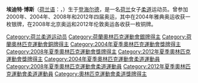 {{BLP unsourced|time=2020-10-14T00:51:27+00:00}}
{{MedalTableTop}}
{{MedalCountry | {{NED}} }}
{{MedalSport | 女子[[柔道|柔道]]}}
{{MedalCompetition|[[奧林匹克運動會|奧林匹克運動會]]}}
{{MedalSilver| [[2004年夏季奧林匹克運動會|2004年雅典]] | [[2004年夏季奧林匹克運動會柔道比賽|70公斤以下級]] }}
{{MedalBronze| [[2008年夏季奧林匹克運動會|2008年北京]] | [[2008年夏季奧林匹克運動會柔道比賽|70公斤以下級]] }}
{{MedalBronze| [[2012年夏季奧林匹克運動會|2012年伦敦]] | [[2012年夏季奧林匹克運動會柔道比賽|70公斤以下級]] }}
{{MedalCompetition|[[世界柔道錦標賽|世界錦標賽]]}}
{{MedalGold| [[2005年世界柔道錦標賽|2005年開羅]] | 70以下公斤級 }}
{{MedalBronze| [[2003年世界柔道錦標賽|2003年大阪]] | 70以下公斤級 }}
{{MedalBottom}}

'''埃迪特·博斯'''（[[荷兰语|荷兰语]]：{{lang|nl|Edith Bosch}}，{{bd|1980年|5月31日||}}）生于[[登海尔德|登海尔德]]，是一名[[荷兰|荷兰]]女子[[柔道|柔道]]运动员。曾参加2000年、2004年、2008年和2012年四届奥运，其中在2004年雅典奥运收获一枚银牌，在2008年北京奥运和2012年伦敦奥运各收获一枚铜牌。

{{Netherlands-bio-stub}}

{{DEFAULTSORT:Bosch, Edith}}
[[Category:荷兰柔道运动员|Category:荷兰柔道运动员]]
[[Category:荷蘭奧林匹克運動會銀牌得主|Category:荷蘭奧林匹克運動會銀牌得主]]
[[Category:荷蘭奧林匹克運動會銅牌得主|Category:荷蘭奧林匹克運動會銅牌得主]]
[[Category:2004年夏季奧林匹克運動會獎牌得主|Category:2004年夏季奧林匹克運動會獎牌得主]]
[[Category:2008年夏季奧林匹克運動會獎牌得主|Category:2008年夏季奧林匹克運動會獎牌得主]]
[[Category:2012年夏季奧林匹克運動會獎牌得主|Category:2012年夏季奧林匹克運動會獎牌得主]]
[[Category:2004年夏季奧林匹克運動會柔道運動員|Category:2004年夏季奧林匹克運動會柔道運動員]]
[[Category:2008年夏季奧林匹克運動會柔道運動員|Category:2008年夏季奧林匹克運動會柔道運動員]]
[[Category:2012年夏季奧林匹克運動會柔道運動員|Category:2012年夏季奧林匹克運動會柔道運動員]]
[[Category:奧林匹克運動會柔道獎牌得主|Category:奧林匹克運動會柔道獎牌得主]]